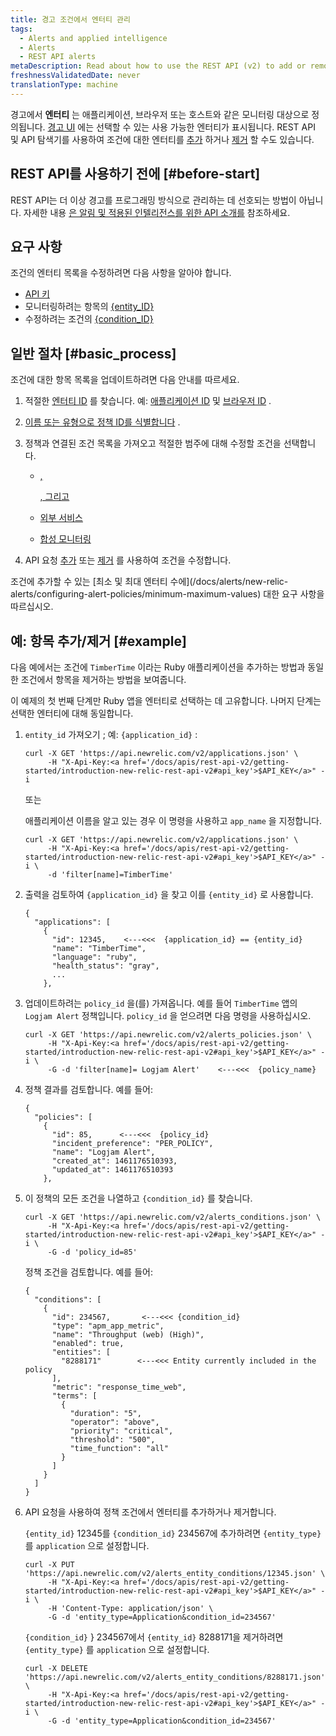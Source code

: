 ```yaml
---
title: 경고 조건에서 엔터티 관리
tags:
  - Alerts and applied intelligence
  - Alerts
  - REST API alerts
metaDescription: Read about how to use the REST API (v2) to add or remove apps and other entities from an alerts policy condition.
freshnessValidatedDate: never
translationType: machine
---
```


경고에서 **엔터티** 는 애플리케이션, 브라우저 또는 호스트와 같은 모니터링 대상으로 정의됩니다. [경고 UI](/docs/alerts/new-relic-alerts/defining-conditions/select-product-targets-alert-condition) 에는 선택할 수 있는 사용 가능한 엔터티가 표시됩니다. REST API 및 API 탐색기를 사용하여 조건에 대한 엔터티를 [추가](https://rpm.newrelic.com/api/explore/alerts_entity_conditions/add) 하거나 [제거](https://rpm.newrelic.com/api/explore/alerts_entity_conditions/remove) 할 수도 있습니다.

## REST API를 사용하기 전에 [#before-start]

REST API는 더 이상 경고를 프로그래밍 방식으로 관리하는 데 선호되는 방법이 아닙니다. 자세한 내용 [은 알림 및 적용된 인텔리전스를 위한 API 소개를](/docs/alerts-applied-intelligence/new-relic-alerts/advanced-alerts/alerts-api/intro-alerts-api) 참조하세요.

## 요구 사항

조건의 엔터티 목록을 수정하려면 다음 사항을 알아야 합니다.

* [API 키](/docs/apis/rest-api-v2/getting-started/introduction-new-relic-rest-api-v2#api_key)
* 모니터링하려는 항목의 [&#x7B;entity_ID}](/docs/alerts/new-relic-alerts/getting-started/alerts-glossary#alert-entity)
* 수정하려는 조건의 [&#x7B;condition_ID}](/docs/alerts/new-relic-alerts/getting-started/alerts-glossary#alert-condition)

## 일반 절차 [#basic_process]

조건에 대한 항목 목록을 업데이트하려면 다음 안내를 따르세요.

1. 적절한 [엔터티 ID](/docs/alerts/new-relic-alerts/getting-started/alerts-glossary#alert-entity) 를 찾습니다. 예: [애플리케이션 ID](/docs/apis/rest-api-v2/requirements/listing-host-instance-application-server-ids) 및 [브라우저 ID](/docs/apis/rest-api-v2/browser-examples-v2/adding-or-listing-browser-apps-api-v2#specific-browser-app) .

2. [이름 또는 유형으로 정책 ID를 식별합니다](/docs/apm/apis/alert-examples-v2/listing-policies-api-v2#single_policy) .

3. 정책과 연결된 조건 목록을 가져오고 적절한 범주에 대해 수정할 조건을 선택합니다.

   * <InlinePopover type="apm">[](/docs/alerts/new-relic-alerts/rest-api-alerts/rest-api-calls-new-relic-alerts#conditions)</InlinePopover>

     [, ](/docs/alerts/new-relic-alerts/rest-api-alerts/rest-api-calls-new-relic-alerts#conditions)

     <InlinePopover type="browser">[](/docs/alerts/new-relic-alerts/rest-api-alerts/rest-api-calls-new-relic-alerts#conditions)</InlinePopover>

     [, 그리고](/docs/alerts/new-relic-alerts/rest-api-alerts/rest-api-calls-new-relic-alerts#conditions)

     <InlinePopover type="mobile">[](/docs/alerts/new-relic-alerts/rest-api-alerts/rest-api-calls-new-relic-alerts#conditions)</InlinePopover>

   * [외부 서비스](/docs/alerts/new-relic-alerts/rest-api-alerts/rest-api-calls-new-relic-alerts#ext-services-conditions)

   * [합성 모니터링](/docs/alerts/new-relic-alerts/rest-api-alerts/rest-api-calls-new-relic-alerts#synthetics-conditions)

4. API 요청 [추가](/docs/alerts/new-relic-alerts/rest-api-alerts/rest-api-calls-new-relic-alerts#add-entity) 또는 [제거](/docs/alerts/new-relic-alerts/rest-api-alerts/rest-api-calls-new-relic-alerts#remove_entity) 를 사용하여 조건을 수정합니다.

<Callout variant="important">
  조건에 추가할 수 있는 [최소 및 최대 엔터티 수에](/docs/alerts/new-relic-alerts/configuring-alert-policies/minimum-maximum-values) 대한 요구 사항을 따르십시오.
</Callout>

## 예: 항목 추가/제거 [#example]

다음 예에서는 조건에 `TimberTime` 이라는 Ruby 애플리케이션을 추가하는 방법과 동일한 조건에서 항목을 제거하는 방법을 보여줍니다.

이 예제의 첫 번째 단계만 Ruby 앱을 엔터티로 선택하는 데 고유합니다. 나머지 단계는 선택한 엔터티에 대해 동일합니다.

1. `entity_id` 가져오기 ; 예: `{application_id}` :

   ```
   curl -X GET 'https://api.newrelic.com/v2/applications.json' \
        -H "X-Api-Key:<a href='/docs/apis/rest-api-v2/getting-started/introduction-new-relic-rest-api-v2#api_key'>$API_KEY</a>" -i
   ```

   또는

   애플리케이션 이름을 알고 있는 경우 이 명령을 사용하고 `app_name` 을 지정합니다.

   ```
   curl -X GET 'https://api.newrelic.com/v2/applications.json' \
        -H "X-Api-Key:<a href='/docs/apis/rest-api-v2/getting-started/introduction-new-relic-rest-api-v2#api_key'>$API_KEY</a>" -i \
        -d 'filter[name]=TimberTime'
   ```

2. 출력을 검토하여 `{application_id}` 을 찾고 이를 `{entity_id}` 로 사용합니다.

   ```
   {
     "applications": [
       {
         "id": 12345,    <---<<<  {application_id} == {entity_id}
         "name": "TimberTime",
         "language": "ruby",
         "health_status": "gray",
         ...
       },
   ```

3. 업데이트하려는 `policy_id` 을(를) 가져옵니다. 예를 들어 `TimberTime` 앱의 `Logjam Alert` 정책입니다. `policy_id` 을 얻으려면 다음 명령을 사용하십시오.

   ```
   curl -X GET 'https://api.newrelic.com/v2/alerts_policies.json' \
        -H "X-Api-Key:<a href='/docs/apis/rest-api-v2/getting-started/introduction-new-relic-rest-api-v2#api_key'>$API_KEY</a>" -i \
        -G -d 'filter[name]= Logjam Alert'    <---<<<  {policy_name}
   ```

4. 정책 결과를 검토합니다. 예를 들어:

   ```
   {
     "policies": [
       {
         "id": 85,      <---<<<  {policy_id}
         "incident_preference": "PER_POLICY",
         "name": "Logjam Alert",
         "created_at": 1461176510393,
         "updated_at": 1461176510393
       },
   ```

5. 이 정책의 모든 조건을 나열하고 `{condition_id}` 를 찾습니다.

   ```
   curl -X GET 'https://api.newrelic.com/v2/alerts_conditions.json' \
        -H "X-Api-Key:<a href='/docs/apis/rest-api-v2/getting-started/introduction-new-relic-rest-api-v2#api_key'>$API_KEY</a>" -i \
        -G -d 'policy_id=85'
   ```

   정책 조건을 검토합니다. 예를 들어:

   ```
   {
     "conditions": [
       {
         "id": 234567,       <---<<< {condition_id}
         "type": "apm_app_metric",
         "name": "Throughput (web) (High)",
         "enabled": true,
         "entities": [
           "8288171"        <---<<< Entity currently included in the policy
         ],
         "metric": "response_time_web",
         "terms": [
           {
             "duration": "5",
             "operator": "above",
             "priority": "critical",
             "threshold": "500",
             "time_function": "all"
           }
         ]
       }
     ]
   }
   ```

6. API 요청을 사용하여 정책 조건에서 엔터티를 추가하거나 제거합니다.

   `{entity_id}` 12345를 `{condition_id}` 234567에 추가하려면 `{entity_type}` 를 `application` 으로 설정합니다.

   ```
   curl -X PUT 'https://api.newrelic.com/v2/alerts_entity_conditions/12345.json' \
        -H "X-Api-Key:<a href='/docs/apis/rest-api-v2/getting-started/introduction-new-relic-rest-api-v2#api_key'>$API_KEY</a>" -i \
        -H 'Content-Type: application/json' \
        -G -d 'entity_type=Application&condition_id=234567'
   ```

   `{condition_id}` } 234567에서 `{entity_id}` 8288171을 제거하려면 `{entity_type}` 를 `application` 으로 설정합니다.

   ```
   curl -X DELETE 'https://api.newrelic.com/v2/alerts_entity_conditions/8288171.json' \
        -H "X-Api-Key:<a href='/docs/apis/rest-api-v2/getting-started/introduction-new-relic-rest-api-v2#api_key'>$API_KEY</a>" -i \
        -G -d 'entity_type=Application&condition_id=234567'
   ```
